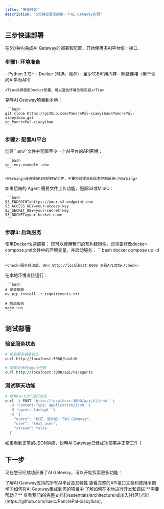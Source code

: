 ```yaml
---
title: "快速开始"
description: "5分钟部署您的第一个AI Gateway实例"
---
```


## 三步快速部署

在5分钟内完成AI Gateway的部署和配置，开始使用多AI平台统一接口。

### 步骤1: 环境准备

<AccordionGroup>
  <Accordion icon="server" title="系统要求">
    - Python 3.12+
    - Docker (可选，推荐)
    - 至少1GB可用内存
    - 网络连接（用于访问AI平台API）
    
    <Tip>推荐使用Docker部署，可以避免环境依赖问题</Tip>
  </Accordion>
  <Accordion icon="download" title="获取代码">
    克隆AI Gateway项目到本地：
    
    ```bash
    git clone https://github.com/PancrePal-xiaoyibao/PancrePal-xiaoyibao.git
    cd PancrePal-xiaoyibao
    ```
  </Accordion>
</AccordionGroup>

### 步骤2: 配置AI平台

<AccordionGroup>
  <Accordion icon="key" title="配置API密钥">
    创建 `.env` 文件并配置至少一个AI平台的API密钥：
    
    ```bash
    cp .env.example .env
    ```

    <Warning>请确保API密钥的安全性，不要将其提交到版本控制系统</Warning>
  </Accordion>
  <Accordion icon="folder" title="文件存储配置（可选）">
    如果后端的 Agent 需要文件上传功能，配置S3或MinIO：
    
    ```bash
    S3_ENDPOINT=https://your-s3-endpoint.com
    S3_ACCESS_KEY=your-access-key
    S3_SECRET_KEY=your-secret-key
    S3_BUCKET=your-bucket-name
    ```
  </Accordion>
</AccordionGroup>

### 步骤3: 启动服务

<AccordionGroup>
  <Accordion icon="docker" title="Docker部署（推荐）">
    使用Docker快速部署：
    您可以使用我们的预构建镜像，您需要修改docker-compose.yml文件中的环境变量，并启动服务：
    ```bash
    docker compose up -d
    ```
    
    <Check>服务启动后，访问 http://localhost:8000 查看API文档</Check>
  </Accordion>
  <Accordion icon="terminal" title="本地部署">
    在本地环境直接运行：
    
    ```bash
    # 安装依赖
    uv pip install -r requirements.txt
    
    # 启动服务
    make run
    ```
  </Accordion>
</AccordionGroup>

## 测试部署

### 验证服务状态

```bash
# 检查服务健康状态
curl http://localhost:3000/health

# 查看支持的Agent列表
curl http://localhost:3000/api/v1/agents
```

### 测试聊天功能

```bash
# 使用FastGPT进行测试
curl -X POST 'http://localhost:3000/api/v1/chat' \
  -H 'Content-Type: application/json' \
  -H 'agent: fastgpt' \
  -d '{
    "query": "你好，请介绍一下AI Gateway",
    "user": "test_user",
    "stream": false
  }'
```

<Check>
如果看到正常的JSON响应，说明AI Gateway已经成功部署并正常工作！
</Check>

## 下一步

现在您已经成功部署了AI Gateway，可以开始探索更多功能：

<CardGroup cols={2}>
<Card title="支持的平台" icon="list" href="/essentials/supported-platforms">
  了解AI Gateway支持的所有AI平台及其特性
</Card>

<Card title="API文档" icon="terminal" href="/api-reference/introduction">
  查看完整的API接口文档和使用示例
</Card>

<Card title="集成指南" icon="puzzle-piece" href="/essentials/integration">
  学习如何将AI Gateway集成到您的项目中
</Card>

<Card title="开发指南" icon="code" href="/development">
  了解如何在本地进行开发和调试
</Card>
</CardGroup>

<Note>
**需要帮助？** 查看我们的[完整文档](/essentials/architecture)或加入[社区讨论](https://github.com/liueic/PancrePal-xiaoyibao)。
</Note>
